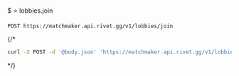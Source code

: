 $ ⭐️ lobbies.join
```
POST https://matchmaker.api.rivet.gg/v1/lobbies/join
```


{/*<RequestExample>
```bash curl
curl -X POST -d '@body.json' 'https://matchmaker.api.rivet.gg/v1/lobbies/join'
```
</RequestExample>*/}
